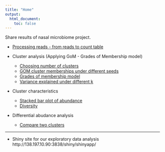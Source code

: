 ```yaml
---
title: "Home"
output:
  html_document:
    toc: false
---
```


Share results of nasal microbiome project.

* [Processing reads - from reads to count table](data-overview.html)

* Cluster analysis (Applying GoM - Grades of Membership model)
    * [Choosing number of clusters](chossing-number-of-clusters.html)
    * [GOM cluster memberships under different seeds](gom-seeds.html)
    * [Grades of membership model](step3_gradesOfMembership.html)
    * [Variance explained under different k](cluster-variance-explained.html)
  
* Cluster characteristics
    * [Stacked bar plot of abundance](stacked_bar_plots.html)
    * [Diversity](cluster-diversity.Rmd)

* Differential abudance analysis
    * [Compare two clusters](differential_abundance.html)

---

* Shiny site for our exploratory data analysis
    http://138.197.10.90:3838/shiny/shinyapp/


